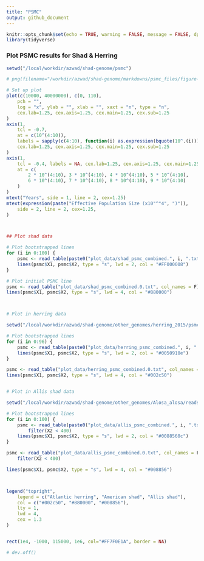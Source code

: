 ```yaml
---
title: "PSMC"
output: github_document
---
```


```r
knitr::opts_chunk$set(echo = TRUE, warning = FALSE, message = FALSE, dpi = 320)
library(tidyverse)
```


### Plot PSMC results for Shad & Herring
```r
setwd("/local/workdir/azwad/shad-genome/psmc")

# png(filename="/workdir/azwad/shad-genome/markdowns/psmc_files/figure-gfm/test.png", height=8, width = 10, units = "in", type = "cairo", res = 320)

# Set up plot
plot(c(10000, 40000000), c(0, 110),
    pch = "",
    log = "x", ylab = "", xlab = "", xaxt = "n", type = "n",
	cex.lab=1.25, cex.axis=1.25, cex.main=1.25, cex.sub=1.25
)
axis(1,
    tcl = -0.7,
    at = c(10^(4:10)),
    labels = sapply(c(4:10), function(i) as.expression(bquote(10^.(i)))),
	cex.lab=1.25, cex.axis=1.25, cex.main=1.25, cex.sub=1.25
)
axis(1,
    tcl = -0.4, labels = NA, cex.lab=1.25, cex.axis=1.25, cex.main=1.25, cex.sub=1.25,
    at = c(
        2 * 10^(4:10), 3 * 10^(4:10), 4 * 10^(4:10), 5 * 10^(4:10),
        6 * 10^(4:10), 7 * 10^(4:10), 8 * 10^(4:10), 9 * 10^(4:10)
    )
)
mtext("Years", side = 1, line = 2, cex=1.25)
mtext(expression(paste("Effective Population Size (x10"^"4", ")")),
    side = 2, line = 2, cex=1.25,
)



## Plot shad data

# Plot bootstrapped lines
for (i in 0:100) {
    psmc <- read_table(paste0("plot_data/shad_psmc_combined.", i, ".txt"), col_names = F)
    lines(psmc$X1, psmc$X2, type = "s", lwd = 2, col = "#FF000008")
}

# Plot initial PSMC line
psmc <- read_table("plot_data/shad_psmc_combined.0.txt", col_names = F)
lines(psmc$X1, psmc$X2, type = "s", lwd = 4, col = "#880000")



# Plot in herring data

setwd("/local/workdir/azwad/shad-genome/other_genomes/herring_2015/psmc_no_A_flag_mpileup")

# Plot bootstrapped lines
for (i in 0:96) {
    psmc <- read_table(paste0("plot_data/herring_psmc_combined.", i, ".txt"), col_names = F)
    lines(psmc$X1, psmc$X2, type = "s", lwd = 2, col = "#0050910e")
}

psmc <- read_table("plot_data/herring_psmc_combined.0.txt", col_names = F)
lines(psmc$X1, psmc$X2, type = "s", lwd = 4, col = "#002c50")


# Plot in Allis shad data

setwd("/local/workdir/azwad/shad-genome/other_genomes/Alosa_alosa/reads/psmc")

# Plot bootstrapped lines
for (i in 0:100) {
    psmc <- read_table(paste0("plot_data/allis_psmc_combined.", i, ".txt"), col_names = F) %>%
        filter(X2 < 400)
    lines(psmc$X1, psmc$X2, type = "s", lwd = 2, col = "#0088560c")
}

psmc <- read_table("plot_data/allis_psmc_combined.0.txt", col_names = F) %>%
    filter(X2 < 400)

lines(psmc$X1, psmc$X2, type = "s", lwd = 4, col = "#008856")



legend("topright",
    legend = c("Atlantic herring", "American shad", "Allis shad"),
    col = c("#002c50", "#880000", "#008856"),
    lty = 1,
    lwd = 4,
    cex = 1.3
)


rect(1e4, -1000, 115000, 1e6, col="#FF7F0E1A", border = NA)

# dev.off()

```